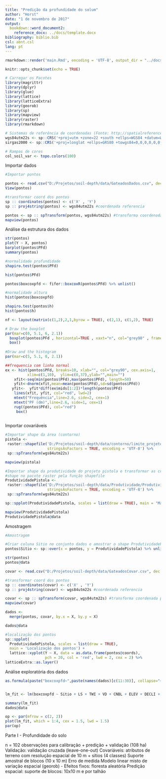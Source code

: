 ```yaml
---
title: "Predição da profundidade do solum"
author: "Horst"
date: "1 de novembro de 2017"
output:
  bookdown::word_document2:
    reference_docx: ../docs/template.docx
bibliography: biblio.bib
csl: abnt.csl
lang: pt
---
```


```r
rmarkdown::render('main.Rmd', encoding = 'UTF-8', output_dir = "../docs")
```

```r
knitr::opts_chunk$set(echo = TRUE)
```

```r
# Carregar os Pacotes
library(magrittr)
library(dplyr)
library(glue)
library(lattice)
library(latticeExtra)
library(georob)
library(sp)
library(mapview)
library(raster)
library(rmarkdown)

# Sistemas de referência de coordenadas (Fonte: http://spatialreference.org/ref/epsg/)
wgs84utm22s <- sp::CRS('+proj=utm +zone=22 +south +ellps=WGS84 +datum=WGS84 +units=m +no_defs')
sirgas2000 <- sp::CRS('+proj=longlat +ellps=GRS80 +towgs84=0,0,0,0,0,0,0 +no_defs')

# Rampas de cores
col_soil_var <- topo.colors(100)
```

Importar dados

```r
#Importar pontos

pontos <- read.csv("D:/Projetos/soil-depth/data/GateadosDados.csv", dec = ".", sep= ";", stringsAsFactors = FALSE)
View(pontos)

```

```r
#transformar coord dos pontos
sp :: coordinates(pontos) <- c('X' , 'Y')
sp :: proj4string(pontos) <- wgs84utm22s #coordenada referencia

pontos <- sp :: spTransform(pontos, wgs84utm22s) #transforma coordenada para wgs84
mapview(pontos)
```

Análise da estrutura dos dados

```r
str(pontos)
plot(Y ~ X, pontos)
barplot(pontos$PFd)
summary(pontos)

#normalidade profundidade
shapiro.test(pontos$PFd)

hist(pontos$PFd)

pontos$boxcoxpfd <- fifer::boxcoxR(pontos$PFd) %>% unlist()

#normalidade altura
hist(pontos$boxcoxpfd)

shapiro.test(pontos$h)
hist(pontos$h)

```

```r
nf <- layout(matrix(c(1,2),2,1,byrow = TRUE), c(2,1), c(1,2), TRUE)

# Draw the boxplot 
par(mar=c(0, 5.1, 6, 2.1))
  boxplot(pontos$PFd , horizontal=TRUE , xaxt="n", col="grey90" , frame=F)
  box()
  
#Draw and the histogram 
par(mar=c(5, 5.1, 0, 2.1))

##frequencia com linha normal
ex <- hist(pontos$PFd, breaks=10, xlab="", col="grey90", cex.axis=1,
          xlim=c(1,10),  ylim=c(0,37),ylab="",main="") 
    xfit<-seq(min(pontos$PFd),max(pontos$PFd), length=50) 
    yfit<-dnorm(xfit,mean=mean(pontos$PFd),sd=sd(pontos$PFd))
   yfit<-  yfit*diff(ex$mids[1:2])*length(pontos$PFd) 
    lines(xfit, yfit, col="red", lwd=2) 
    mtext("Frequência",line=2.6, side=2, cex=1) 
    mtext("PF (dm)",line=2.6, side=1, cex=1) 
    rug((pontos$PFd), col="red")
     box()
     

```

Importar covariáveis

```r
#Importar shape da área (contorno)
pistola <- 
 raster::shapefile('D:/Projetos/soil-depth/data/contorno/limite_projeto.shp',
                   stringsAsFactors = TRUE, encoding = 'UTF-8') %>%
 sp::spTransform(wgs84utm22s)

mapview(pistola)
```

```r
#Importar shape da produtividade do projeto pistola e transformar as coordenadas
#shape no pacote raster pela função shapefile
ProdutividadePistola <- 
 raster::shapefile('D:/Projetos/soil-depth/data/Produtividade/ProdutividadePistola.shp',
                   stringsAsFactors = TRUE, encoding = 'UTF-8') %>%
 sp::spTransform(wgs84utm22s)

sp::spplot(ProdutividadePistola, scales = list(draw = TRUE), main = "Mapa Sítio")

mapview(ProdutividadePistola)
ProdutividadePistola@data

```

Amostragem

```r
#Amostragem

#Criar coluna Sitio no conjunto dados e amostrar o shape ProdutividadePistola nos 102 pontos
pontos$Sitio <- sp::over(x = pontos, y = ProdutividadePistola) %>% unlist()

str(pontos)
pontos@data
```

```r
covar <- read.csv("D:/Projetos/soil-depth/data/GateadosCovar.csv", dec = ".", sep= ";", stringsAsFactors = FALSE)

#transformar coord dos pontos
sp :: coordinates(covar) <- c('X' , 'Y')
sp :: proj4string(covar) <- wgs84utm22s #coordenada referencia

covar <- sp :: spTransform(covar, wgs84utm22s) #transforma coordenada para wgs84
mapview(covar)
```

```r
dados <- 
  merge(pontos, covar, by.x = X, by.y = X)

dados@data
```

```r
#localização dos pontos
sp::spplot(
  ProdutividadePistola, scales = list(draw = TRUE),
  main = 'Localização dos pontos') +
  lattice::xyplot(Y ~ X, data = as.data.frame(pontos@coords),
                  pch = 20, col = 'red', lwd = 2, cex = 2) %>%
latticeExtra::as.layer()
```


Análise exploratória dos dados

```r

as.formula(paste("boxcoxpfd~",paste(names(dados)[c(11:30)], collapse="+"), collapse=""))


lm_fit <- lm(boxcoxpfd ~ Sitio + LS + TWI + VD + CNBL + ELEV + DECLI + ASP + VDCN, dados)

summary(lm_fit)
dados@data
```

```r
op <- par(mfrow = c(2, 2))
plot(lm_fit, which = 1:4, cex = 1.5, lwd = 1.5)
par(op)
```

Parte I - Profundidade do solo

n = 102 observações para calibração + predição + validação (108 ha)
Validação: validação cruzada (leave-one-out)
Covariáveis: atributos de terreno com resolução espacial de 10 m + sítios (4 classes)
Suporte amostral de blocos (10 x 10 m)
Erro de medida
Modelo linear misto de variação espacial (georob)
- Efeitos fixos: floresta aleatória
Predição espacial: suporte de blocos: 10x10 m e por talhão



